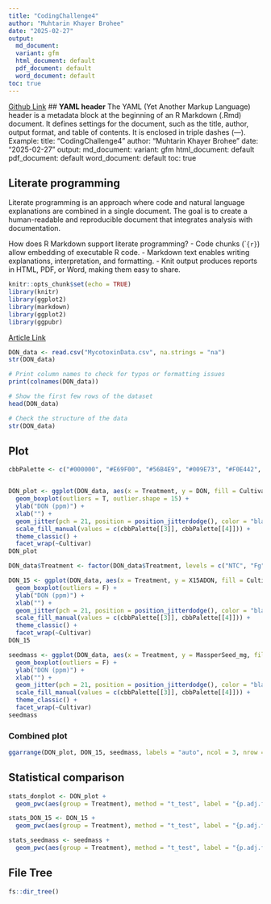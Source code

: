 ```yaml
---
title: "CodingChallenge4"
author: "Muhtarin Khayer Brohee"
date: "2025-02-27"
output:
  md_document:
  variant: gfm
  html_document: default
  pdf_document: default
  word_document: default
toc: true
---
```

[Github Link](https://github.com/mzb0226/PLPA-6820/blob/main/Coding%20Challenge4/Challagne4.md)
## **YAML header**
The YAML (Yet Another Markup Language) header is a metadata block at the beginning of an R Markdown (.Rmd) document. It defines settings for the document, such as the title, author, output format, and table of contents. It is enclosed in triple dashes (---).
Example:
title: "CodingChallenge4"
author: "Muhtarin Khayer Brohee"
date: "2025-02-27"
output:
  md_document:
  variant: gfm
  html_document: default
  pdf_document: default
  word_document: default
toc: true

## **Literate programming**

Literate programming is an approach where code and natural language explanations are combined in a single document. The goal is to create a human-readable and reproducible document that integrates analysis with documentation.

How does R Markdown support literate programming?
 - Code chunks (````{r}```) allow embedding of executable R code.
 - Markdown text enables writing explanations, interpretation, and formatting.
 - Knit output produces reports in HTML, PDF, or Word, making them easy to share.

```r
knitr::opts_chunk$set(echo = TRUE)
library(knitr)
library(ggplot2)
library(markdown)
library(ggplot2)
library(ggpubr)
```
[Article Link](https://pubmed.ncbi.nlm.nih.gov/34587775/)
```r
DON_data <- read.csv("MycotoxinData.csv", na.strings = "na")
str(DON_data)
```
```r
# Print column names to check for typos or formatting issues
print(colnames(DON_data))

# Show the first few rows of the dataset
head(DON_data)

# Check the structure of the data
str(DON_data)

```
## **Plot**
```r
cbbPalette <- c("#000000", "#E69F00", "#56B4E9", "#009E73", "#F0E442", "#0072B2", "#D55E00", "#CC79A7")


DON_plot <- ggplot(DON_data, aes(x = Treatment, y = DON, fill = Cultivar)) +
  geom_boxplot(outliers = T, outlier.shape = 15) +
  ylab("DON (ppm)") +
  xlab("") +
  geom_jitter(pch = 21, position = position_jitterdodge(), color = "black", alpha = 0.6) + 
  scale_fill_manual(values = c(cbbPalette[[3]], cbbPalette[[4]])) +
  theme_classic() +
  facet_wrap(~Cultivar)
DON_plot

DON_data$Treatment <- factor(DON_data$Treatment, levels = c("NTC", "Fg", "Fg + 37", "Fg + 40", "Fg + 70"))

DON_15 <- ggplot(DON_data, aes(x = Treatment, y = X15ADON, fill = Cultivar)) +
  geom_boxplot(outliers = F) +
  ylab("DON (ppm)") +
  xlab("") +
  geom_jitter(pch = 21, position = position_jitterdodge(), color = "black") + 
  scale_fill_manual(values = c(cbbPalette[[3]], cbbPalette[[4]])) +
  theme_classic() +
  facet_wrap(~Cultivar)
DON_15

seedmass <- ggplot(DON_data, aes(x = Treatment, y = MassperSeed_mg, fill = Cultivar)) +
  geom_boxplot(outliers = F) +
  ylab("DON (ppm)") +
  xlab("") +
  geom_jitter(pch = 21, position = position_jitterdodge(), color = "black") + 
  scale_fill_manual(values = c(cbbPalette[[3]], cbbPalette[[4]])) +
  theme_classic() +
  facet_wrap(~Cultivar)
seedmass


```

### **Combined plot**
```r
ggarrange(DON_plot, DON_15, seedmass, labels = "auto", ncol = 3, nrow = 1, common.legend = T)
```


## **Statistical comparison**
```r
stats_donplot <- DON_plot + 
  geom_pwc(aes(group = Treatment), method = "t_test", label = "{p.adj.format}{p.adj.signif}", p.adjust.method = "fdr")

stats_DON_15 <- DON_15 + 
  geom_pwc(aes(group = Treatment), method = "t_test", label = "{p.adj.format}{p.adj.signif}", p.adjust.method = "fdr")

stats_seedmass <- seedmass + 
  geom_pwc(aes(group = Treatment), method = "t_test", label = "{p.adj.format}{p.adj.signif}", p.adjust.method = "fdr")

```
## **File Tree**
```r
fs::dir_tree()

```

